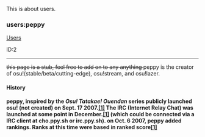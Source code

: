 This is about users.
<h3>users:peppy</h3>
[[Users]]
<p>ID:2</p>
<hr>
<s> this page is a stub, feel free to add on to any anything </s>
{{title}}
peppy is the creator of osu!(stable/beta/cutting-edge), osu!stream, and osu!lazer.
<h4>History<h4>
peppy, inspired by the <i>Osu! Tatakae! Ouendan</i> series publicly launched osu! (not created) on Sept. 17 2007.<a href='https://osu.ppy.sh/wiki/en/History_of_osu%21/2007#september'>[1]</a>
The IRC (Internet Relay Chat) was launched at some point in December.<a href='https://osu.ppy.sh/wiki/en/History_of_osu%21/2007#november'>[1]</a>
(which could be connected via a IRC client at cho.ppy.sh  or irc.ppy.sh).
on Oct. 6 2007, peppy added rankings. Ranks at this time were based in ranked score<a href='https://osu.ppy.sh/wiki/en/History_of_osu%21/Online_rankings/osu%21'>[1]</a>